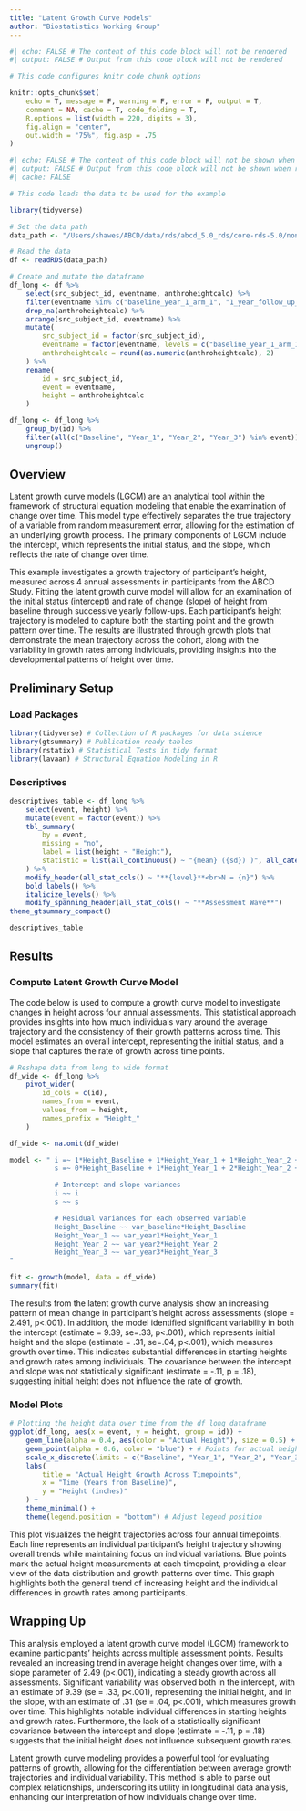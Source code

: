 ```yaml
---
title: "Latent Growth Curve Models"
author: "Biostatistics Working Group"
---
```


```r
#| echo: FALSE # The content of this code block will not be rendered
#| output: FALSE # Output from this code block will not be rendered

# This code configures knitr code chunk options

knitr::opts_chunk$set(
    echo = T, message = F, warning = F, error = F, output = T,
    comment = NA, cache = T, code_folding = T,
    R.options = list(width = 220, digits = 3),
    fig.align = "center",
    out.width = "75%", fig.asp = .75
)
```

```r
#| echo: FALSE # The content of this code block will not be shown when rendered
#| output: FALSE # Output from this code block will not be shown when rendered
#| cache: FALSE

# This code loads the data to be used for the example

library(tidyverse)

# Set the data path
data_path <- "/Users/shawes/ABCD/data/rds/abcd_5.0_rds/core-rds-5.0/non-imaging_excluding_nt_5.0.rds"

# Read the data
df <- readRDS(data_path)

# Create and mutate the dataframe
df_long <- df %>%
    select(src_subject_id, eventname, anthroheightcalc) %>%
    filter(eventname %in% c("baseline_year_1_arm_1", "1_year_follow_up_y_arm_1", "2_year_follow_up_y_arm_1", "3_year_follow_up_y_arm_1")) %>%
    drop_na(anthroheightcalc) %>%
    arrange(src_subject_id, eventname) %>%
    mutate(
        src_subject_id = factor(src_subject_id),
        eventname = factor(eventname, levels = c("baseline_year_1_arm_1", "1_year_follow_up_y_arm_1", "2_year_follow_up_y_arm_1", "3_year_follow_up_y_arm_1"), labels = c("Baseline", "Year_1", "Year_2", "Year_3")),
        anthroheightcalc = round(as.numeric(anthroheightcalc), 2)
    ) %>%
    rename(
        id = src_subject_id,
        event = eventname,
        height = anthroheightcalc
    )

df_long <- df_long %>%
    group_by(id) %>%
    filter(all(c("Baseline", "Year_1", "Year_2", "Year_3") %in% event)) %>%
    ungroup()

```

## Overview

Latent growth curve models (LGCM) are an analytical tool within the framework of structural equation modeling that enable the examination of change over time. This model type effectively separates the true trajectory of a variable from random measurement error, allowing for the estimation of an underlying growth process. The primary components of LGCM include the intercept, which represents the initial status, and the slope, which reflects the rate of change over time.

This example investigates a growth trajectory of participant's height, measured across 4 annual assessments in participants from the ABCD Study. Fitting the latent growth curve model will allow for an examination of the initial status (intercept) and rate of change (slope) of height from baseline through successive yearly follow-ups. Each participant's height trajectory is modeled to capture both the starting point and the growth pattern over time. The results are illustrated through growth plots that demonstrate the mean trajectory across the cohort, along with the variability in growth rates among individuals, providing insights into the developmental patterns of height over time.

## Preliminary Setup
### Load Packages
```r

library(tidyverse) # Collection of R packages for data science
library(gtsummary) # Publication-ready tables
library(rstatix) # Statistical Tests in tidy format
library(lavaan) # Structural Equation Modeling in R

```

### Descriptives
```r

descriptives_table <- df_long %>%
    select(event, height) %>%
    mutate(event = factor(event)) %>%
    tbl_summary(
        by = event,
        missing = "no",
        label = list(height ~ "Height"),
        statistic = list(all_continuous() ~ "{mean} ({sd}) )", all_categorical() ~ "{p}%"),
    ) %>%
    modify_header(all_stat_cols() ~ "**{level}**<br>N = {n}") %>%
    bold_labels() %>%
    italicize_levels() %>%
    modify_spanning_header(all_stat_cols() ~ "**Assessment Wave**")
theme_gtsummary_compact()

descriptives_table

```

## Results 
### Compute Latent Growth Curve Model
The code below is used to compute a growth curve model to investigate changes in height across four annual assessments. This statistical approach provides insights into how much individuals vary around the average trajectory and the consistency of their growth patterns across time. This model estimates an overall intercept, representing the initial status, and a slope that captures the rate of growth across time points. 

```r

# Reshape data from long to wide format
df_wide <- df_long %>%
    pivot_wider(
        id_cols = c(id),
        names_from = event,
        values_from = height,
        names_prefix = "Height_"
    )

df_wide <- na.omit(df_wide)

model <- " i =~ 1*Height_Baseline + 1*Height_Year_1 + 1*Height_Year_2 + 1*Height_Year_3
           s =~ 0*Height_Baseline + 1*Height_Year_1 + 2*Height_Year_2 + 3*Height_Year_3

           # Intercept and slope variances
           i ~~ i
           s ~~ s

           # Residual variances for each observed variable
           Height_Baseline ~~ var_baseline*Height_Baseline
           Height_Year_1 ~~ var_year1*Height_Year_1
           Height_Year_2 ~~ var_year2*Height_Year_2
           Height_Year_3 ~~ var_year3*Height_Year_3
"

fit <- growth(model, data = df_wide)
summary(fit)

```

The results from the latent growth curve analysis show an increasing pattern of mean change in participant's height across assessments (slope = 2.491, p<.001). In addition, the model identified significant variability in both the intercept (estimate = 9.39, se=.33, p<.001), which represents initial height and the slope (estimate = .31, se=.04, p<.001), which measures growth over time. This indicates substantial differences in starting heights and growth rates among individuals. The covariance between the intercept and slope was not statistically significant (estimate = -.11, p = .18), suggesting initial height does not influence the rate of growth.

### Model Plots
```r

# Plotting the height data over time from the df_long dataframe
ggplot(df_long, aes(x = event, y = height, group = id)) +
    geom_line(alpha = 0.4, aes(color = "Actual Height"), size = 0.5) + # Lines to connect data points for each participant
    geom_point(alpha = 0.6, color = "blue") + # Points for actual heights
    scale_x_discrete(limits = c("Baseline", "Year_1", "Year_2", "Year_3")) + # Ensuring the order of events
    labs(
        title = "Actual Height Growth Across Timepoints",
        x = "Time (Years from Baseline)",
        y = "Height (inches)"
    ) +
    theme_minimal() +
    theme(legend.position = "bottom") # Adjust legend position

```

This plot visualizes the height trajectories across four annual timepoints. Each line represents an individual participant's height trajectory showing overall trends while maintaining focus on individual variations. Blue points mark the actual height measurements at each timepoint, providing a clear view of the data distribution and growth patterns over time. This graph highlights both the general trend of increasing height and the individual differences in growth rates among participants.

## Wrapping Up
This analysis employed a latent growth curve model (LGCM) framework to examine participants' heights across multiple assessment points. Results revealed an increasing trend in average height changes over time, with a slope parameter of 2.49 (p<.001), indicating a steady growth across all assessments. Significant variability was observed both in the intercept, with an estimate of 9.39 (se = .33, p<.001), representing the initial height, and in the slope, with an estimate of .31 (se = .04, p<.001), which measures growth over time. This highlights notable individual differences in starting heights and growth rates. Furthermore, the lack of a statistically significant covariance between the intercept and slope (estimate = -.11, p = .18) suggests that the initial height does not influence subsequent growth rates.

Latent growth curve modeling provides a powerful tool for evaluating patterns of growth, allowing for the differentiation between average growth trajectories and individual variability. This method is able to parse out complex relationships, underscoring its utility in longitudinal data analysis, enhancing our interpretation of how individuals change over time.


